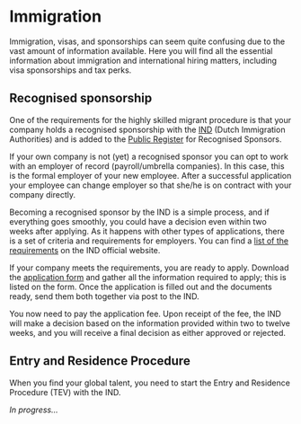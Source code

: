 <meta id="employer-immigration" title="Immigration" />

# Immigration

Immigration, visas, and sponsorships can seem quite confusing due to the vast amount of information available. Here you will find all the essential information about immigration and international hiring matters, including visa sponsorships and tax perks.

## Recognised sponsorship

One of the requirements for the highly skilled migrant procedure is that your company holds a recognised sponsorship with the [IND](http://www.ind.nl/) (Dutch Immigration Authorities) and is added to the [Public Register](https://ind.nl/en/Pages/public-register-recognised-sponsors.aspx) for Recognised Sponsors.

If your own company is not (yet) a recognised sponsor you can opt to work with an employer of record (payroll/umbrella companies). In this case, this is the formal employer of your new employee. After a successful application your employee can change employer so that she/he is on contract with your company directly.

Becoming a recognised sponsor by the IND is a simple process, and if everything goes smoothly, you could have a decision even within two weeks after applying. As it happens with other types of applications, there is a set of criteria and requirements for employers. You can find a [list of the requirements](https://ind.nl/en/general-conditions-for-recognised-sponsors) on the IND official website.

If your company meets the requirements, you are ready to apply. Download the [application form](https://ind.nl/en/Forms/7501.pdf) and gather all the information required to apply; this is listed on the form. Once the application is filled out and the documents ready, send them both together via post to the IND.

You now need to pay the application fee. Upon receipt of the fee, the IND will make a decision based on the information provided within two to twelve weeks, and you will receive a final decision as either approved or rejected.

## Entry and Residence Procedure

When you find your global talent, you need to start the Entry and Residence Procedure (TEV) with the IND.

*In progress...*
